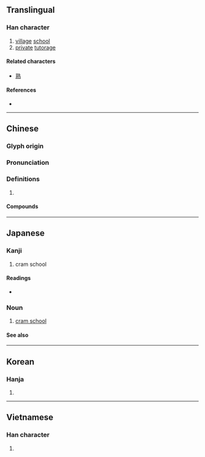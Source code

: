 {{character info/new}}
==Translingual==

===Han character===
{{Han char|rn=32|rad=土|as=11|sn=14|four=05104|canj=YIG|ids=⿱孰土}}

# [[village]] [[school]]
# [[private]] [[tutorage]]

====Related characters====
* [[熟]]

====References====
* {{Han ref|kx=0237.100|dkj=05402|dj=0475.170|hdz=10481.100|uh=587E|ud=22654|bh=B9D1|bd=47569}}

----

==Chinese==
{{zh-forms}}

===Glyph origin===
{{Han etym}}

===Pronunciation===
{{zh-pron
|m=shú
|c=suk6
|mc=y
|oc=y
|cat=
}}

===Definitions===
{{zh-hanzi}}

# {{rfdef|zh}}

====Compounds====
{{zh-der|塾師|學塾|塾掌|家塾|私塾|村塾|私塾先生|敝塾|義塾|門塾}}

----

==Japanese==

===Kanji===
{{ja-kanji|grade=c|rs=土11}}

# cram school

====Readings====
* {{ja-readings|goon=[[じゅく]] (juku)|kanon=[[しゅく]] (shuku) {{non-joyo-reading}}|kun=[[もんべや]] (mombeya), [[まなびや]] (manabiya)}}

===Noun===
{{ja-noun|じゅく}}

# [[cram school]]

====See also====
{{projectlink|wikipedia|Juku}}

----

==Korean==

===Hanja===
{{ko-hanja|hangeul=숙|rv=suk|mr=suk}}

# {{defn|lang=ko|sort=土11}}

----

==Vietnamese==

===Han character===
{{vi-hantu|[[thục]]|rs=土11}}

# {{defn|lang=vi|sort=土11}}